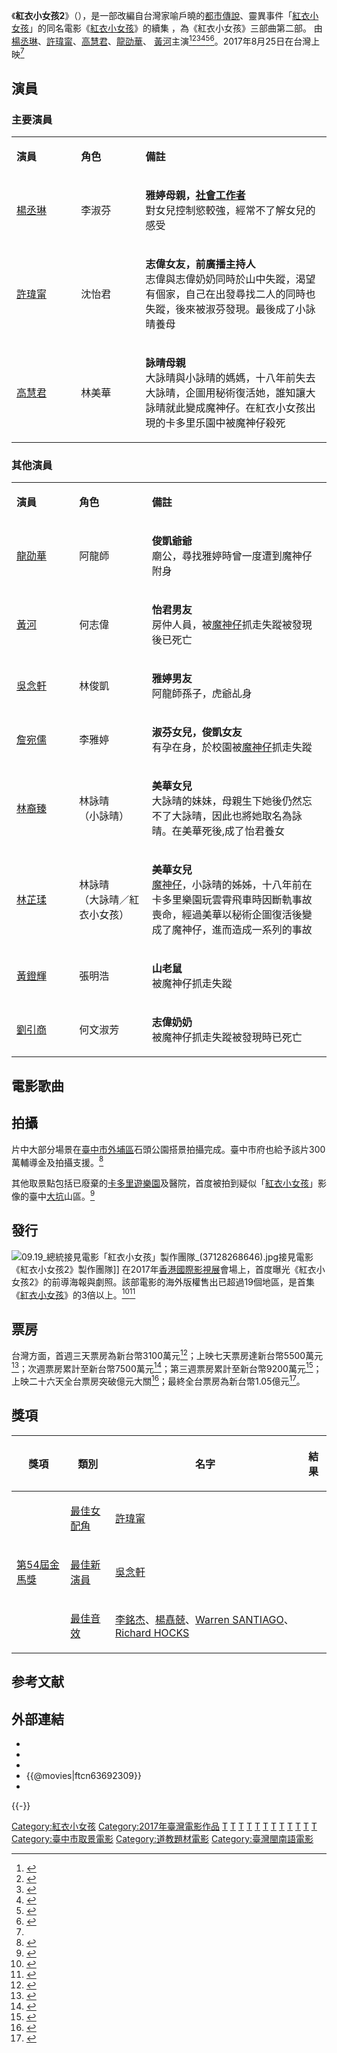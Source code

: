 {{Infobox film
| name          = 紅衣小女孩2
| original_name = The Tag-Along 2
| image         = The Tag-Along 2 - 紅衣小女孩2.jpg
| image_size    = 
| caption       = 
| film name     = 
| sec-title     = 
| director      = [[程偉豪|程偉豪]]
| producer      = [[曾瀚賢|曾瀚賢]]
| producer_2    = [[陳信吉|陳信吉]] [[林仕肯|林仕肯]]
| producer_3     =[[陳信吉|陳信吉]]
| writer        = {{Plain list|
*[[簡士耕|簡士耕]]
*[[楊宛儒|楊宛儒]]
}}
| screenplay    = 
| story         = 
| based_on      = 
| narrator      = 
| production_supervisor = 
| starring      = {{Plain list|
* [[楊丞琳|楊丞琳]]
* [[許瑋甯|許瑋甯]]
* [[高慧君|高慧君]]
* [[龍劭華|龍劭華]]
* [[黃河_(台灣演員)|黃河]]
}}
| music         = [[李銘杰|李銘杰]]
| maintheme     = 
| endtheme      = 
| cinematography = 
| editing       = 
| studio        ={{Plain list|
* 中环国际娱乐
* 华映娱乐
* 大慕影艺
* 乐到家国际娱乐
* [[华研国际音乐|华研国际音乐]]
* 秀泰国际娱乐
* [[国宾影城|国宾影城]]
* 讲故事
* 英雄旅程（故事发作）
* [[瀚草影视|瀚草影视]]（制作）
}}
| runtime       = 108分鐘
| country       = {{台灣電影產地}}
| language      = [[中華民國國語|國語]]
| released      = {{film date|2017|8|25|臺灣<ref name="A2007087" />|2017|8|31|馬來西亞、新加坡|2017|9|21|香港|2017|9|22|美国、加拿大}}
| distributor   = {{flagicon|TWN}} [[威視股份有限公司|威視股份有限公司]]<br />{{flagicon|MYS}} Ram Entertainment 
| issue_date    = 
| sarft_id      = 
| budget        = 新台幣4500萬元<ref>{{cite news |title=許瑋甯《紅衣2》先撈2千萬 闖關金馬拼3度入圍|publisher=蘋果日報|url=http://www.appledaily.com.tw/appledaily/article/entertainment/20170823/37757566/|date=2017-08-23|author=張哲鳴|access-date=2017-08-26|language=zh-TW |archive-url=https://web.archive.org/web/20170826193742/http://www.appledaily.com.tw/appledaily/article/entertainment/20170823/37757566/|archive-date=2017-08-26|dead-url=no}}</ref>
| gross         = {{flagicon|TWN}} 新台幣1.05億元<ref name="tfi" />
| preceded_by   = 《[[紅衣小女孩_(電影)|紅衣小女孩]]》
| followed_by   = 《[[人面魚：紅衣小女孩外傳|人面魚：紅衣小女孩外傳]]》
| cn_name       = 
| hk_name       = 
| mo_name       = 
| tw_name       = 
| sg_name       = 
| website       = 
}}

《'''紅衣小女孩2'''》（{{lang-en|''The Tag-Along 2''}}），是一部改編自台灣家喻戶曉的[[都會傳奇|都市傳說]]、靈異事件「[[紅衣小女孩|紅衣小女孩]]」的同名電影《[[紅衣小女孩_(電影)|紅衣小女孩]]》的續集 ，為《紅衣小女孩》三部曲第二部。 由[[楊丞琳|楊丞琳]]、[[許瑋甯|許瑋甯]]、[[高慧君|高慧君]]、[[龍劭華|龍劭華]]、 [[黃河_(台灣演員)|黃河]]主演<ref>{{cite news |title=「紅衣小女孩2」最恐怖的原來是… |newspaper=[[聯合報|聯合報]] |url = http://udn.com/news/story/8/2146122 |date=2016-12-03 |author=蘇詠智 |access-date=2016-12-07 |language=zh-TW |archive-url = https://web.archive.org/web/20161204124914/http://udn.com/news/story/8/2146122 |archive-date=2016-12-04 |dead-url=no }}</ref><ref>{{cite news |title = 許瑋甯談重機騎士　臭臉說：我不是阮經天代表！|publisher=今日新聞 |url = http://www.nownews.com/n/2016/12/03/2326649 |author=翁新涵 |access-date=2016-12-07 |language=zh-TW |archive-url = https://web.archive.org/web/20161206042556/http://www.nownews.com/n/2016/12/03/2326649 |archive-date=2016-12-06|dead-url=no }}</ref><ref>{{cite news |title=楊丞琳素顏演鬼片 許瑋甯變皮包骨 |agency = 中央社 |url = http://www.cna.com.tw/news/amov/201612030251-1.aspx |author=王靖怡|access-date=2016-12-07|language=zh-TW |archive-url = https://web.archive.org/web/20161204125315/http://www.cna.com.tw/news/amov/201612030251-1.aspx |archive-date=2016-12-04 |dead-url=no }}</ref><ref>{{cite news |title = 金馬逐后失利 許瑋甯喊話：會沒有極限的努力 |newspaper = [[自由時報|自由時報]] |url = http://ent.ltn.com.tw/news/breakingnews/1905766 |author=高睿希 |access-date=2016-12-07 |language=zh-TW |archive-url = https://web.archive.org/web/20161203142527/http://ent.ltn.com.tw/news/breakingnews/1905766 |archive-date=2016-12-03 |dead-url=no }}</ref><ref>{{cite news |title = 續攤《紅衣小女孩》剃光眉毛 許瑋甯：我不是小天代理人 |newspaper=[[中國時報|中國時報]] |url = http://www.chinatimes.com/newspapers/20161204000464-260112 |date=2016-12-04 |author1 = 潘鈺楨 |author2 = 洪秀瑛 |access-date=2016-12-07 |language=zh-TW |archive-url = https://web.archive.org/web/20161204125643/http://www.chinatimes.com/newspapers/20161204000464-260112 |archive-date=2016-12-04 |dead-url=no }}</ref><ref>{{cite news |title = 膽小許瑋甯3演驚悚片　竟是為了愛他 |newspaper=蘋果日報 |url = http://www.appledaily.com.tw/realtimenews/article/new/20161204/1004368/ |date=2016-12-04 |author=蔣鈴鈴 |access-date = 2016-12-07 |language=zh-TW |archive-url = https://web.archive.org/web/20161220092722/http://www.appledaily.com.tw/realtimenews/article/new/20161204/1004368/ |archive-date=2016-12-20 |dead-url=no }}</ref>。2017年8月25日在台灣上映<ref name ="A2007087" />

==演員==
===主要演員===
{|class="wikitable" width="55%"
|- style="background:#AFC7BA; color:snow" align=center
|style="width:2%"|'''演員'''
|style="width:2%"|'''角色'''
|style="width:7%"|'''備註'''
|-align=center 
|[[楊丞琳|楊丞琳]] ||李淑芬
|align=left|'''雅婷母親，[[社會工作者|社會工作者]]'''<br/>對女兒控制慾較強，經常不了解女兒的感受
|-align=center 
|[[許瑋甯|許瑋甯]] ||沈怡君
|align=left|'''志偉女友，前廣播主持人'''<br/>志偉與志偉奶奶同時於山中失蹤，渴望有個家，自己在出發尋找二人的同時也失蹤，後來被淑芬發現。最後成了小詠晴養母
|-align=center 
|[[高慧君|高慧君]] ||林美華
|align=left|'''詠晴母親'''<br/>大詠晴與小詠晴的媽媽，十八年前失去大詠晴，企圖用秘術復活她，誰知讓大詠晴就此變成魔神仔。在紅衣小女孩出現的卡多里乐園中被魔神仔殺死
|}

===其他演員===
{|class="wikitable" width="55%"
|- style="background:#AFC7BA; color:snow" align=center
|style="width:2%"|'''演員'''
|style="width:2%"|'''角色'''
|style="width:7%"|'''備註'''
|-align=center 
|[[龍劭華|龍劭華]] ||阿龍師
|align=left|'''俊凱爺爺'''<br/>廟公，尋找雅婷時曾一度遭到魔神仔附身

|-align=center 
|[[黃河_(台灣演員)|黃河]] ||何志偉
|align=left|'''怡君男友'''<br/>房仲人員，被[[魔神仔|魔神仔]]抓走失蹤被發現後已死亡

|-align=center 
|[[吳念軒|吳念軒]] ||林俊凱
|align=left|'''雅婷男友'''<br/>阿龍師孫子，虎爺乩身

|-align=center 
|[[詹宛儒|詹宛儒]] ||李雅婷
|align=left|'''淑芬女兒，俊凱女友'''<br/>有孕在身，於校園被[[魔神仔|魔神仔]]抓走失蹤

|-align=center 
|[[林裔臻|林裔臻]] ||林詠晴<br/>（小詠晴）
|align=left|'''美華女兒'''<br/>大詠晴的妹妹，母親生下她後仍然忘不了大詠晴，因此也將她取名為詠晴。在美華死後,成了怡君養女

|-align=center 
|[[林芷瑈|林芷瑈]] ||林詠晴<br/>（大詠晴／紅衣小女孩）
|align=left|'''美華女兒'''<br/>[[魔神仔|魔神仔]]，小詠晴的姊姊，十八年前在卡多里樂園玩雲霄飛車時因斷軌事故喪命，經過美華以秘術企圖復活後變成了魔神仔，進而造成一系列的事故

|-align=center 
|[[黃鐙輝|黃鐙輝]] ||張明浩
|align=left|'''山老鼠'''<br/>被魔神仔抓走失蹤

|-align=center 
|[[劉引商|劉引商]] ||何文淑芳
|align=left|'''志偉奶奶'''<br/>被魔神仔抓走失蹤被發現時已死亡
|}

== 電影歌曲 ==
{{Track listing
| total_length    = 
| music_credits   = yes
| lyrics_credits  = yes
| arranger_credits= yes
| longnote_column = yes
| extra_column    = 演唱

| title1          = 光害
| note1           = Light Pollution；片尾曲
| longnote1       = 收錄於「[[DON'T_MAKE_A_SOUND_不能發出聲音|DON'T MAKE A SOUND 不能發出聲音]]」
| music1          = [[柯泯薰|柯泯薰]]
| lyrics1         = 柯泯薰
| arranger1       = 柯泯薰 、[[劉哲麟|劉哲麟]] 
| extra1          = 柯泯薰
| length1         = 7:02

}}

==拍攝==
片中大部分場景在[[臺中市|臺中市]][[外埔區|外埔區]]石頭公園搭景拍攝完成。臺中市府也給予該片300萬輔導金及拍攝支援。<ref>{{cite news|title=台中石頭公園拍攝　《紅衣小女孩2》將上映|url=http://www.appledaily.com.tw/realtimenews/article/new/20170823/1188575/|author=吳琬婷|date=2017-08-23|publisher=蘋果日報|language=zh-hant|accessdate=2017-08-26|archive-url=https://web.archive.org/web/20170826141059/http://www.appledaily.com.tw/realtimenews/article/new/20170823/1188575|archive-date=2017-08-26|dead-url=no}}</ref>

其他取景點包括已廢棄的[[卡多里遊樂園|卡多里遊樂園]]及醫院，首度被拍到疑似「[[紅衣小女孩|紅衣小女孩]]」影像的臺中[[大坑風景區|大坑]]山區。<ref>{{cite news|title=【電影特稿】《紅衣2》強打本土IP　神魔交戰還逼你掉淚|url=http://www.appledaily.com.tw/realtimenews/article/entertainment/20170825/1189818/|author=張哲鳴|date=2017-08-25|publisher=蘋果日報|language=zh-hant|accessdate=2017-08-26|archive-url=https://web.archive.org/web/20170827000740/http://www.appledaily.com.tw/realtimenews/article/entertainment/20170825/1189818/|archive-date=2017-08-27|dead-url=no}}</ref>

== 發行 ==
[[File:09.19_總統接見電影「紅衣小女孩」製作團隊_(37128268646).jpg|thumb]]接見電影《紅衣小女孩2》製作團隊]]
在2017年[[香港國際影視展|香港國際影視展]]會場上，首度曝光《紅衣小女孩2》的前導海報與劇照。該部電影的海外版權售出已超過19個地區，是首集《[[紅衣小女孩_(電影)|紅衣小女孩]]》的3倍以上。<ref>{{cite news|title=鬼后駕到！《紅衣小女孩2》許瑋甯、楊丞琳 雙鬼后攜手飆戲|url=http://www.gq.com.tw/entertainment/movie/content-31613.html|author=杜祖業|date=2017-03-17|publisher=GQ Taiwan|language=zh-hant|accessdate=2017-03-21|archive-url=https://web.archive.org/web/20170321082320/http://www.gq.com.tw/entertainment/movie/content-31613.html|archive-date=2017-03-21|dead-url=no}}</ref><ref name =A2007087>{{cite news|title=許瑋甯聯手楊丞琳搞鬼 《紅衣2》未演先吸金千萬|url=http://ent.ltn.com.tw/news/breakingnews/2007087|author=張先華、王煌忠|date=2017-03-21|publisher=自由時報|language=zh-hant|accessdate=2017-03-21|archive-url=https://web.archive.org/web/20170321082438/http://ent.ltn.com.tw/news/breakingnews/2007087|archive-date=2017-03-21|dead-url=no}}</ref>

{{cquote|我希望建立起台灣恐怖片的格局與屬於《紅衣小女孩》的世界觀！|程偉豪<ref>{{cite news|title=許瑋甯《紅衣2》未演先賣15國　吸千萬入袋|url=http://www.appledaily.com.tw/realtimenews/article/new/20170316/1077829/|author=陳薈涵|date=2017-03-16|publisher=蘋果日報|language=zh-hant|accessdate=2017-03-21|archive-url=https://web.archive.org/web/20170321091338/http://www.appledaily.com.tw/realtimenews/article/new/20170316/1077829/|archive-date=2017-03-21|dead-url=no}}</ref>}}

==票房==
台灣方面，首週三天票房為新台幣3100萬元<ref>{{cite news |author1=吳琬婷 |title=紅衣小女孩鬼月威過阿湯哥 許瑋甯笑喊騎虎爺慶功 |url=http://ent.ltn.com.tw/news/paper/1130697 |work=自由時報 |date=2017-08-29 |access-date=2018-04-28 |archive-url=https://web.archive.org/web/20180215143639/http://ent.ltn.com.tw/news/paper/1130697 |archive-date=2018-02-15 |dead-url=no }}</ref>；上映七天票房達新台幣5500萬元<ref>{{cite news |author1=潘怡靜 |title=《紅衣2》嚇出票房　他說這2個是勝出關鍵 |url=https://tw.appledaily.com/new/realtime/20170902/1195553/ |work=蘋果日報 |date=2017-09-02 |accessdate=2018-08-04 |archive-date=2020-04-08 |archive-url=https://web.archive.org/web/20200408061426/https://tw.appledaily.com/new/realtime/20170902/1195553/ |dead-url=no }}</ref>；次週票房累計至新台幣7500萬元<ref>{{cite news |author1=許世穎 |title=許瑋甯擊敗王祖賢登鬼后 《紅衣2》穩坐全台冠軍 |url=http://ent.ltn.com.tw/news/breakingnews/2184124 |work=自由時報 |date=2017-09-05 |access-date=2017-09-05 |archive-url=https://web.archive.org/web/20171009201014/http://ent.ltn.com.tw/news/breakingnews/2184124 |archive-date=2017-10-09 |dead-url=no }}</ref>；第三週票房累計至新台幣9200萬元<ref>{{cite news |author1=吳琬婷 |title=紅衣2紀錄破不停 楊丞琳最驚嚇演出是... |url=http://ent.ltn.com.tw/news/paper/1134493 |work=自由時報 |date=2017-09-12 |access-date=2018-04-28 |archive-url=https://web.archive.org/web/20180429024828/http://ent.ltn.com.tw/news/paper/1134493 |archive-date=2018-04-29 |dead-url=no }}</ref>；上映二十六天全台票房突破億元大關<ref>{{cite news |author1=吳琬婷 |title=《紅衣2》票房衝破億 虎爺裸爬繞境脫了！ |url=http://ent.ltn.com.tw/news/breakingnews/2197001 |work=自由時報 |date=2017-09-18 |access-date=2017-09-18 |archive-url=https://web.archive.org/web/20170918154747/http://ent.ltn.com.tw/news/breakingnews/2197001 |archive-date=2017-09-18 |dead-url=no }}</ref>；最終全台票房為新台幣1.05億元<ref name="tfi">{{cite book |author1=陳斌全總編輯 |title=台灣電影年鑑.2018 |date=2019-01 |publisher=國家電影中心 |location=臺北市 |isbn=978-986-96024-0-2 |pages=p.72-p.161 |edition=初版 |url=https://www.tfi.org.tw/Content/TFI/PublicInfo/中華民國電影年鑑民國107年.pdf |accessdate=2019-04-18 |archiveurl=https://web.archive.org/web/20190514200521/https://www.tfi.org.tw/Content/TFI/PublicInfo/%E4%B8%AD%E8%8F%AF%E6%B0%91%E5%9C%8B%E9%9B%BB%E5%BD%B1%E5%B9%B4%E9%91%91%E6%B0%91%E5%9C%8B107%E5%B9%B4.pdf |archivedate=2019-05-14 |dead-url=no }}</ref>。

{{start box}}
{{succession prize box|《[[美國製造|美國製造]]》|《[[牠_(電影)|牠]]》|{{Flagicon|TWN}}[[2017年台北週末票房冠軍|2017年台北週末票房冠軍]]|第35週}}
{{end box}}

== 獎項 ==
{| class="wikitable" style="font-size: 100%;"
|-
! 獎項
! 類別
! 名字
! 結果
|-
| rowspan="3"|[[第54屆金馬獎|第54屆金馬獎]]
| [[金馬獎最佳女配角|最佳女配角]]
| [[許瑋甯|許瑋甯]]
|{{nom}}
|-
| [[金馬獎最佳新演員|最佳新演員]]
| [[吳念軒|吳念軒]]
|{{nom}}
|-
| [[金馬獎最佳音效|最佳音效]]
| [[李銘杰|李銘杰]]、[[楊嚞兢|楊嚞兢]]、[[Warren_SANTIAGO|Warren SANTIAGO]]、[[Richard_HOCKS|Richard HOCKS]]
|{{nom}}
|}

== 参考文献 ==
{{Reflist|30em}}

== 外部連結 ==
* {{Facebook|tagalongmovie}}
* {{IMDb title|6295898}}
* {{Yahoomovie id|6911}}	
* {{@movies|ftcn63692309}}
* {{douban}}

{{-}}
{{紅衣小女孩}}
{{程偉豪}}
{{Portal bar|台灣|電影}}

[[Category:紅衣小女孩|Category:紅衣小女孩]]
[[Category:2017年臺灣電影作品|Category:2017年臺灣電影作品]]
[[Category:2010年代驚悚片|T]]
[[Category:2017年劇情片|T]]
[[Category:2017年恐怖片|T]]
[[Category:妖怪題材電影|T]]
[[Category:鬼片|T]]
[[Category:都市傳說題材作品|T]]
[[Category:台灣恐怖片|T]]
[[Category:台灣懸疑片|T]]
[[Category:程偉豪電影|T]]
[[Category:臺灣續集電影|T]]
[[Category:台中市背景電影|T]]
[[Category:威視電影發行電影|T]]
[[Category:臺中市取景電影|Category:臺中市取景電影]]
[[Category:道教題材電影|Category:道教題材電影]]
[[Category:臺灣閩南語電影|Category:臺灣閩南語電影]]